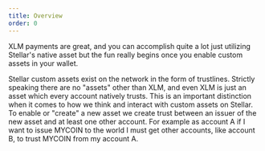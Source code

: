 ```yaml
---
title: Overview
order: 0
---
```


XLM payments are great, and you can accomplish quite a lot just utilizing Stellar's native asset but the fun really begins once you enable custom assets in your wallet.

Stellar custom assets exist on the network in the form of trustlines. Strictly speaking there are no "assets" other than XLM, and even XLM is just an asset which every account natively trusts. This is an important distinction when it comes to how we think and interact with custom assets on Stellar. To enable or "create" a new asset we create trust between an issuer of the new asset and at least one other account. For example as account A if I want to issue MYCOIN to the world I must get other accounts, like account B, to trust MYCOIN from my account A.

